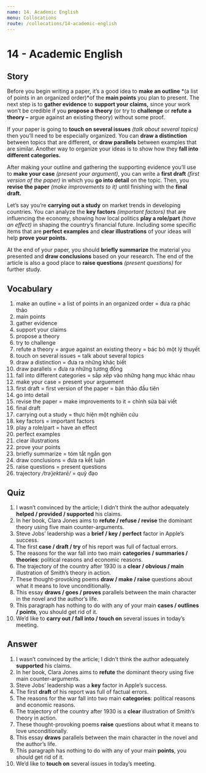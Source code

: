 ```yaml
---
name: 14. Academic English
menu: Collocations
route: /collocations/14-academic-english
---
```


# 14 - Academic English

## Story

Before you begin writing a paper, it’s a good idea to **make an outline** *(a list of points in an organized order)*of the **main points** you plan to present. The next step is to **gather evidence** to **support your claims,** since your work won’t be credible if you **propose a theory** (or try to **challenge** or **refute a theory –** argue against an existing theory) without some proof.

If your paper is going to **touch on several issues** _(talk about several topics)_ then you’ll need to be especially organized. You can **draw a distinction** between topics that are different, or **draw parallels** between examples that are similar. Another way to organize your ideas is to show how they **fall into different categories.**

After making your outline and gathering the supporting evidence you’ll use to **make your case** _(present your argument)_, you can write a **first draft** _(first version of the paper)_ in which you **go into detail** on the topic. Then, you **revise the paper** _(make improvements to it)_ until finishing with the **final draft.**

Let’s say you’re **carrying out a study** on market trends in developing countries. You can analyze the **key factors** _(important factors)_ that are influencing the economy, showing how local politics **play a role/part** _(have an effect)_ in shaping the country’s financial future. Including some specific items that are **perfect examples** and **clear illustrations** of your ideas will help **prove your points.**

At the end of your paper, you should **briefly summarize** the material you presented and **draw conclusions** based on your research. The end of the article is also a good place to **raise questions** _(present questions)_ for further study.

## Vocabulary

1. make an outline = a list of points in an organized order = đưa ra phác thảo
2. main points
3. gather evidence
4. support your claims
5. propose a theory
6. try to challenge
7. refute a theory = argue against an existing theory = bác bỏ một lý thuyết
8. touch on several issues = talk about several topics
9. draw a distinction = đưa ra những khác biết
10. draw parallels = đưa ra những tương đồng
11. fall into different categories = sắp xếp vào những hạng mục khác nhau
12. make your case = present your arguement
13. first draft = first version of the paper = bản thảo đầu tiên
14. go into detail
15. revise the paper = make improvements to it = chỉnh sửa bài viết
16. final draft
17. carrying out a study = thực hiện một nghiên cứu
18. key factors = important factors
19. play a role/part = have an effect
20. perfect examples
21. clear illustrations
22. prove your points
23. briefly summarize = tóm tắt ngắn gọn
24. draw conclusions = đưa ra kết luận
25. raise questions = present questions
26. trajectory _/trəˈjektərē/_ = quỹ đạo

## Quiz

1. I wasn’t convinced by the article; I didn’t think the author adequately **helped / provided / supported** his claims.
2. In her book, Clara Jones aims to **refute / refuse / revise** the dominant theory using five main counter-arguments.
3. Steve Jobs’ leadership was a **brief / key / perfect** factor in Apple’s success.
4. The first **case / draft / try** of his report was full of factual errors.
5. The reasons for the war fall into two main **categories / summaries / theories**: political reasons and economic reasons.
6. The trajectory of the country after 1930 is a **clear / obvious / main** illustration of Smith’s theory in action.
7. These thought-provoking poems **draw / make / raise** questions about what it means to love unconditionally.
8. This essay **draws / goes / proves** parallels between the main character in the novel and the author’s life.
9. This paragraph has nothing to do with any of your main **cases / outlines / points**, you should get rid of it.
10. We’d like to **carry out / fall into / touch on** several issues in today’s meeting.

## Answer

1. I wasn’t convinced by the article; I didn’t think the author adequately **supported** his claims.
2. In her book, Clara Jones aims to **refute** the dominant theory using five main counter-arguments.
3. Steve Jobs’ leadership was a **key** factor in Apple’s success.
4. The first **draft** of his report was full of factual errors.
5. The reasons for the war fall into two main **categories**: political reasons and economic reasons.
6. The trajectory of the country after 1930 is a **clear** illustration of Smith’s theory in action.
7. These thought-provoking poems **raise** questions about what it means to love unconditionally.
8. This essay **draws** parallels between the main character in the novel and the author’s life.
9. This paragraph has nothing to do with any of your main **points**, you should get rid of it.
10. We’d like to **touch on** several issues in today’s meeting.
